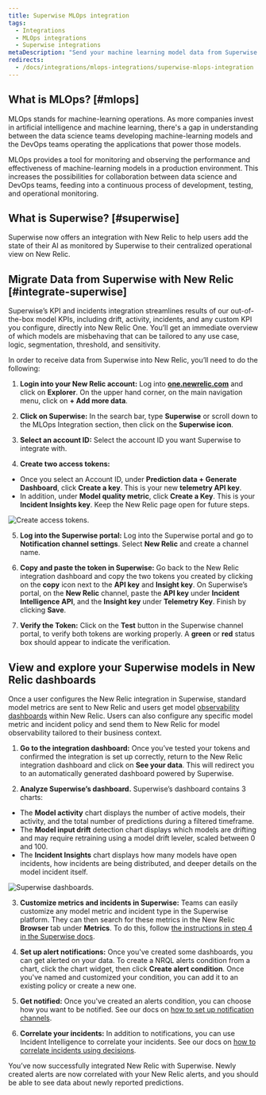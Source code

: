 ```yaml
---
title: Superwise MLOps integration
tags:
  - Integrations
  - MLOps integrations
  - Superwise integrations
metaDescription: "Send your machine learning model data from Superwise to New Relic to understand your model's performance."
redirects:
  - /docs/integrations/mlops-integrations/superwise-mlops-integration
---
```


## What is MLOps? [#mlops]

MLOps stands for machine-learning operations. As more companies invest in artificial intelligence and machine learning, there's a gap in understanding between the data science teams developing machine-learning models and the DevOps teams operating the applications that power those models.

MLOps provides a tool for monitoring and observing the performance and effectiveness of machine-learning models in a production environment. This increases the possibilities for collaboration between data science and DevOps teams, feeding into a continuous process of development, testing, and operational monitoring.

## What is Superwise? [#superwise]

Superwise now offers an integration with New Relic to help users add the state of their AI as monitored by Superwise to their centralized operational view on New Relic.

## Migrate Data from Superwise with New Relic [#integrate-superwise] 

Superwise’s KPI and incidents integration streamlines results of our out-of-the-box model KPIs, including drift, activity, incidents, and any custom KPI you configure, directly into New Relic One. You’ll get an immediate overview of which models are misbehaving that can be tailored to any use case, logic, segmentation, threshold, and sensitivity. 

In order to receive data from Superwise into New Relic, you’ll need to do the following:
1. **Login into your New Relic account:** Log into **[one.newrelic.com](https://one.newrelic.com)** and click on **Explorer**. On the upper hand corner, on the main navigation menu, click on **+ Add more data**.

2. **Click on Superwise:** In the search bar, type **Superwise** or scroll down to the MLOps Integration section, then click on the **Superwise icon**.  

3. **Select an account ID:** Select the account ID you want Superwise to integrate with.

4. **Create two access tokens:** 
* Once you select an Account ID, under **Prediction data + Generate Dashboard**, click **Create a key**. This is your new **telemetry API key**. 
* In addition, under **Model quality metric**, click **Create a Key**. This is your **Incident Insights key**. Keep the New Relic page open for future steps.  

![Create access tokens.](./images/superwise01.png "Create access tokens")

5. **Log into the Superwise portal:** Log into the Superwise portal and go to **Notification channel settings**. Select **New Relic** and create a channel name.

6. **Copy and paste the token in Superwise:** Go back to the New Relic integration dashboard and copy the two tokens you created by clicking on the **copy** icon next to the **API key** and **Insight key**. On Superwise’s portal, on the **New Relic** channel, paste the **API key** under **Incident Intelligence API**, and the **Insight key** under **Telemetry Key**. Finish by clicking **Save**.

7. **Verify the Token:** Click on the **Test** button in the Superwise channel portal, to verify both tokens are working properly. A **green** or **red** status box should appear to indicate the verification.

## View and explore your Superwise models in New Relic dashboards

Once a user configures the New Relic integration in Superwise, standard model metrics are sent to New Relic and users get model [observability dashboards](/docs/query-your-data/explore-query-data/dashboards/introduction-dashboards/) within New Relic. Users can also configure any specific model metric and incident policy and send them to  New Relic for model observability tailored to their business context. 

1. **Go to the integration dashboard:** Once you’ve tested your tokens and confirmed the integration is set up correctly, return to the New Relic integration dashboard and click on **See your data**. This will redirect you to an automatically generated dashboard powered by Superwise.

2. **Analyze Superwise’s dashboard.** Superwise’s dashboard contains 3 charts: 
* The **Model activity** chart displays the number of active models, their activity, and the total number of predictions during a filtered timeframe. 
* The **Model input drift** detection chart displays which models are drifting and may require retraining using a model drift leveler, scaled between 0 and 100. 
* The **Incident Insights** chart displays how many models have open incidents, how incidents are being distributed, and deeper details on the model incident itself. 

![Superwise dashboards.](./images/superwise2.png "Superwise's dashboards")

3. **Customize metrics and incidents in Superwise:** Teams can easily customize any model metric and incident type in the Superwise platform. They can then search for these metrics in the New Relic **Browser** tab under **Metrics**. To do this, follow [the instructions in step 4 in the Superwise docs](https://docs.superwise.ai/docs/new-relic#4-customize-metrics-and-incidents-you-would-like-to-send).

4. **Set up alert notifications:** Once you've created some dashboards, you can get alerted on your data. To create a NRQL alerts condition from a chart, click the chart widget, then click **Create alert condition**. Once you've named and customized your condition, you can add it to an existing policy or create a new one.

5. **Get notified:** Once you've created an alerts condition, you can choose how you want to be notified. See our docs on [how to set up notification channels](/docs/alerts-applied-intelligence/new-relic-alerts/alert-notifications/notification-channels-control-where-send-alerts/).

6. **Correlate your incidents:** In addition to notifications, you can use Incident Intelligence to correlate your incidents. See our docs on [how to correlate incidents using decisions](/docs/alerts-applied-intelligence/applied-intelligence/incident-intelligence/change-applied-intelligence-correlation-logic-decisions/).

You’ve now successfully integrated New Relic with Superwise. Newly created alerts are now correlated with your New Relic alerts, and you should be able to see data about newly reported predictions. 

